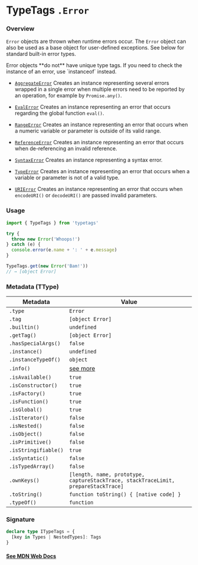 
# TypeTags `.Error`

### Overview

`Error` objects are thrown when runtime errors occur. The `Error` object can also be used as a base object for user-defined exceptions. See below for standard built-in error types.

<Callout type="warning" emoji="️⚠️">
  Error objects **do not** have unique type tags. If you need to check the
  instance of an error, use `instanceof` instead.
</Callout>

- [`AggregateError`](https://typetags.org/types/AggregateError)
  Creates an instance representing several errors wrapped in a single error when multiple errors need to be reported by an operation, for example by `Promise.any()`.

- [`EvalError`](https://typetags.org/types/EvalError)
  Creates an instance representing an error that occurs regarding the global function `eval()`.

- [`RangeError`](https://typetags.org/types/RangeError)
  Creates an instance representing an error that occurs when a numeric variable or parameter is outside of its valid range.

- [`ReferenceError`](https://typetags.org/types/ReferenceError)
  Creates an instance representing an error that occurs when de-referencing an invalid reference.

- [`SyntaxError`](https://typetags.org/types/SyntaxError)
  Creates an instance representing a syntax error.

- [`TypeError`](https://typetags.org/types/TypeError)
  Creates an instance representing an error that occurs when a variable or parameter is not of a valid type.

- [`URIError`](https://typetags.org/types/URIError)
  Creates an instance representing an error that occurs when `encodeURI()` or `decodeURI()` are passed invalid parameters.

### Usage

```js
import { TypeTags } from 'typetags'

try {
  throw new Error('Whoops!')
} catch (e) {
  console.error(e.name + ': ' + e.message)
}

TypeTags.get(new Error('Bam!'))
// → [object Error]
```

### Metadata (TType)

| Metadata             | Value                                                                              |
| -------------------- | ---------------------------------------------------------------------------------- |
| `.type`              | `Error`                                                                            |
| `.tag`               | `[object Error]`                                                                   |
| `.builtin()`         | `undefined`                                                                        |
| `.getTag()`          | `[object Error]`                                                                   |
| `.hasSpecialArgs()`  | `false`                                                                            |
| `.instance()`        | `undefined`                                                                        |
| `.instanceTypeOf()`  | `object`                                                                           |
| `.info()`            | [see more]()                                                                       |
| `.isAvailable()`     | `true`                                                                             |
| `.isConstructor()`   | `true`                                                                             |
| `.isFactory()`       | `true`                                                                             |
| `.isFunction()`      | `true`                                                                             |
| `.isGlobal()`        | `true`                                                                             |
| `.isIterator()`      | `false`                                                                            |
| `.isNested()`        | `false`                                                                            |
| `.isObject()`        | `false`                                                                            |
| `.isPrimitive()`     | `false`                                                                            |
| `.isStringifiable()` | `true`                                                                             |
| `.isSyntatic()`      | `false`                                                                            |
| `.isTypedArray()`    | `false`                                                                            |
| `.ownKeys()`         | `[length, name, prototype, captureStackTrace, stackTraceLimit, prepareStackTrace]` |
| `.toString()`        | `function toString() { [native code] }`                                            |
| `.typeOf()`          | `function`                                                                         |

### Signature

```ts
declare type ITypeTags = {
  [key in Types | NestedTypes]: Tags
}
```

#### [See MDN Web Docs](https://developer.mozilla.org/en-US/docs/Web/JavaScript/Reference/Global_Objects/Error)
